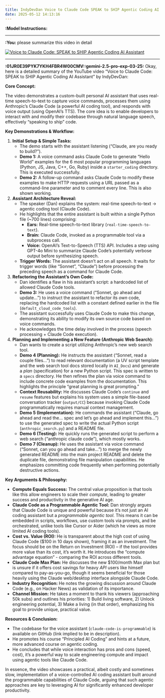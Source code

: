 ```yaml
---
title: IndyDevDan Voice to Claude Code SPEAK to SHIP Agentic Coding AI Assistant
date: 2025-05-12 14:13:16
---
```

**:Model Instructions:** 

  ---

  
**:You:** please summarize this video in detail

[![Voice to Claude Code: SPEAK to SHIP Agentic Coding AI Assistant](https://i.ytimg.com/vi/LvkZuY7rJOM/maxresdefault.jpg)](https://www.youtube.com/watch?v=LvkZuY7rJOM)

---

**:01JR0E39PYK7YKH4FBR4W00CMV::gemini-2.5-pro-exp-03-25:** Okay, here is a detailed summary of the YouTube video "Voice to Claude Code: SPEAK to SHIP Agentic Coding AI Assistant" by IndyDevDan:

**Core Concept:**

The video demonstrates a custom-built personal AI assistant that uses real-time speech-to-text to capture voice commands, processes them using Anthropic's Claude Code (a powerful AI coding tool), and responds with voice output (using OpenAI's TTS). The core idea is to enable developers to interact with and modify their codebase through natural language speech, effectively "speaking to ship" code.

**Key Demonstrations & Workflow:**

1.  **Initial Setup & Simple Tasks:**
    *   The demo starts with the assistant listening ("Claude, are you ready to build?").
    *   **Demo 1:** A voice command asks Claude Code to generate "Hello World" examples for the 6 most popular programming languages (Python, JS, Java, C++, Go, Ruby) inside a `starter_coding` directory. This is executed successfully.
    *   **Demo 2:** A follow-up command asks Claude Code to modify these examples to make HTTP requests using a URL passed as a command-line parameter and to comment every line. This is also shown working.

2.  **Assistant Architecture Reveal:**
    *   The speaker (Dan) explains the system: real-time speech-to-text -> agentic coding tool (Claude Code).
    *   He highlights that the entire assistant is built within a single Python file (~700 lines) comprising:
        *   **Ears:** Real-time speech-to-text library (`real-time-speech-to-text`).
        *   **Brain:** Claude Code, invoked as a programmable tool via a subprocess call.
        *   **Voice:** OpenAI's Text-to-Speech (TTS) API. Includes a step using GPT-4o Mini to summarize Claude Code's potentially verbose output before synthesizing speech.
    *   **Trigger Words:** The assistant doesn't act on all speech. It waits for trigger words (like "Sonnet", "Claude") before processing the preceding speech as a command for Claude Code.

3.  **Refactoring the Assistant's Own Code:**
    *   Dan identifies a flaw in his assistant's script: a hardcoded list of allowed Claude Code tools.
    *   **Demo 3:** He uses a voice command ("Sonnet, go ahead and update...") to instruct the assistant to refactor its *own* code, replacing the hardcoded list with a constant defined earlier in the file (`default_cloud_code_tools`).
    *   The assistant successfully uses Claude Code to make this change, demonstrating its ability to modify its own source code based on voice commands.
    *   He acknowledges the time delay involved in the process (speech processing + Claude Code execution).

4.  **Planning and Implementing a New Feature (Anthropic Web Search):**
    *   Dan wants to create a script utilizing Anthropic's new web search tool.
    *   **Demo 4 (Planning):** He instructs the assistant ("Sonnet, read a couple files...") to read relevant documentation (a UV script template and the web search tool docs stored locally in `AI_Docs`) and generate a *plan* (specification) for a new Python script. This spec is written to a `specs` directory. He then refines the plan via voice command to include concrete code examples from the documentation. This highlights the principle "great planning is great prompting."
    *   **Context Reusability:** He discusses Claude Code's `continue` and `resume` features but explains his system uses a simple file-based conversation tracker (`output/CC`) because invoking Claude Code programmatically requires manual context management.
    *   **Demo 5 (Implementation):** He commands the assistant ("Claude, go ahead and read the... spec and let's go ahead and implement this...") to use the generated spec to write the actual Python script (`anthropic_search.py`) and a README file.
    *   **Demo 6 (Testing):** He quickly runs the generated script to perform a web search ("anthropic claude code"), which mostly works.
    *   **Demo 7 (Cleanup):** He uses the assistant via voice command ("Sonnet, can you go ahead and take...") to merge the newly generated README into the main project README and delete the duplicate file, demonstrating file manipulation capabilities. He emphasizes committing code frequently when performing potentially destructive actions.

**Key Arguments & Philosophy:**

*   **Compute Equals Success:** The central value proposition is that tools like this allow engineers to scale their *compute*, leading to greater success and productivity in the generative AI age.
*   **Claude Code as a Programmable Agentic Tool:** Dan strongly argues that Claude Code is unique and powerful because it's not just an AI coding assistant but a *programmable agentic tool*. This means it can be embedded in scripts, workflows, use custom tools via prompts, and be orchestrated, unlike tools like Cursor or Aider (which he views as more limited AI coding tools).
*   **Cost vs. Value (ROI):** He is transparent about the high cost of using Claude Code ($100 in 10 days shown), framing it as an investment. The focus should be on the Return on Investment (ROI) – if the tool provides more value than its cost, it's worth it. He introduces the "compute advantage equation" - comparing the ROI across different tools.
*   **Claude Code Max Plan:** He discusses the new $100/month Max plan but is unsure if it offers cost savings for heavy *API* users like himself compared to pay-as-you-go, though it seems beneficial for those heavily using the Claude web/desktop interface alongside Claude Code.
*   **Industry Recognition:** He notes the growing discussion around Claude Code (e.g., on Hacker News) as validation of its importance.
*   **Channel Mission:** He takes a moment to thank his viewers (approaching 50k subs) and outlines his priorities: 1) Build living software, 2) Unlock engineering potential, 3) Make a living (in that order), emphasizing his goal to provide unique, practical value.

**Resources & Conclusion:**

*   The codebase for the voice assistant (`claude-code-is-programmable`) is available on GitHub (link implied to be in description).
*   He promotes his course "Principled AI Coding" and hints at a future, more advanced course on agentic coding.
*   He concludes that while voice interaction has pros and cons (speed, cost), it's a powerful way to scale engineering compute and impact using agentic tools like Claude Code.

In essence, the video showcases a practical, albeit costly and sometimes slow, implementation of a voice-controlled AI coding assistant built around the programmable capabilities of Claude Code, arguing that such agentic approaches are key to leveraging AI for significantly enhanced developer productivity.

